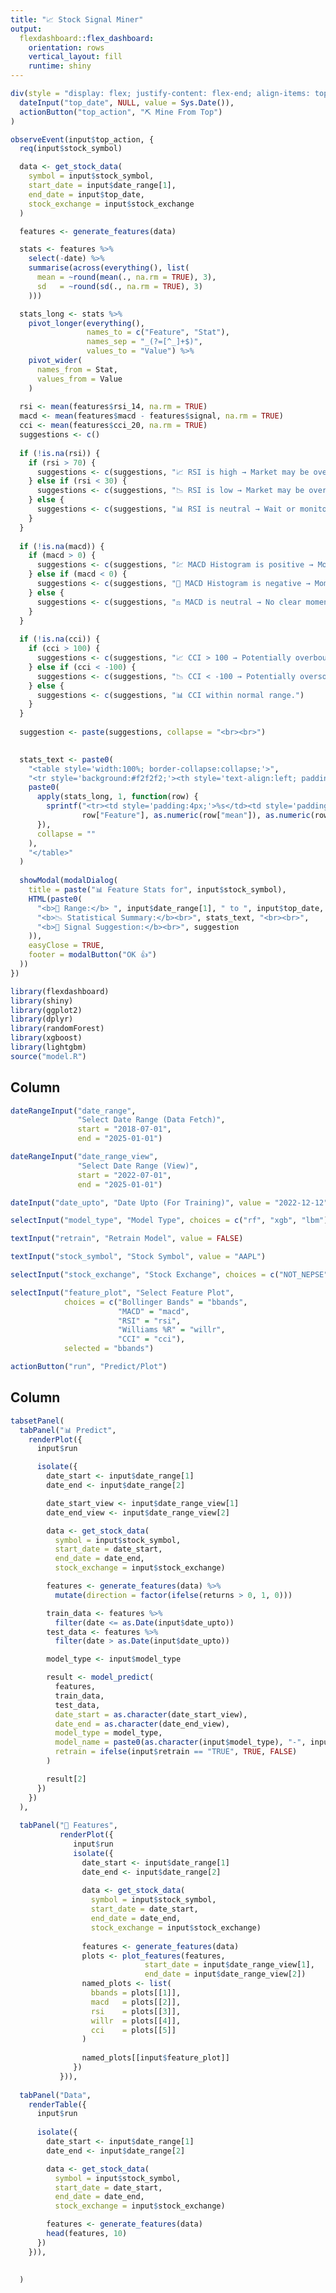 ```yaml
---
title: "📈 Stock Signal Miner"
output: 
  flexdashboard::flex_dashboard:
    orientation: rows
    vertical_layout: fill
    runtime: shiny
---
```


```r
div(style = "display: flex; justify-content: flex-end; align-items: top; gap: 10px; margin-bottom: 10px;",
  dateInput("top_date", NULL, value = Sys.Date()),
  actionButton("top_action", "⛏️ Mine From Top")
)
```

```r
observeEvent(input$top_action, {
  req(input$stock_symbol)

  data <- get_stock_data(
    symbol = input$stock_symbol,
    start_date = input$date_range[1],
    end_date = input$top_date,
    stock_exchange = input$stock_exchange
  )

  features <- generate_features(data)

  stats <- features %>%
    select(-date) %>%
    summarise(across(everything(), list(
      mean = ~round(mean(., na.rm = TRUE), 3),
      sd   = ~round(sd(., na.rm = TRUE), 3)
    )))

  stats_long <- stats %>%
    pivot_longer(everything(),
                 names_to = c("Feature", "Stat"),
                 names_sep = "_(?=[^_]+$)",
                 values_to = "Value") %>% 
    pivot_wider(
      names_from = Stat,
      values_from = Value
    )
  
  rsi <- mean(features$rsi_14, na.rm = TRUE)
  macd <- mean(features$macd - features$signal, na.rm = TRUE)  
  cci <- mean(features$cci_20, na.rm = TRUE)
  suggestions <- c()
  
  if (!is.na(rsi)) {
    if (rsi > 70) {
      suggestions <- c(suggestions, "📈 RSI is high → Market may be overbought → Consider selling or holding.")
    } else if (rsi < 30) {
      suggestions <- c(suggestions, "📉 RSI is low → Market may be oversold → Could be a buying signal.")
    } else {
      suggestions <- c(suggestions, "📊 RSI is neutral → Wait or monitor closely.")
    }
  }
  
  if (!is.na(macd)) {
    if (macd > 0) {
      suggestions <- c(suggestions, "💹 MACD Histogram is positive → Momentum is up.")
    } else if (macd < 0) {
      suggestions <- c(suggestions, "🔻 MACD Histogram is negative → Momentum is down.")
    } else {
      suggestions <- c(suggestions, "⚖️ MACD is neutral → No clear momentum.")
    }
  }
  
  if (!is.na(cci)) {
    if (cci > 100) {
      suggestions <- c(suggestions, "📈 CCI > 100 → Potentially overbought.")
    } else if (cci < -100) {
      suggestions <- c(suggestions, "📉 CCI < -100 → Potentially oversold.")
    } else {
      suggestions <- c(suggestions, "📊 CCI within normal range.")
    }
  }
  
  suggestion <- paste(suggestions, collapse = "<br><br>")

  
  stats_text <- paste0(
    "<table style='width:100%; border-collapse:collapse;'>",
    "<tr style='background:#f2f2f2;'><th style='text-align:left; padding:4px;'>📌 Feature</th><th style='text-align:right; padding:4px;'>Mean</th><th style='text-align:right; padding:4px;'>SD</th></tr>",
    paste0(
      apply(stats_long, 1, function(row) {
        sprintf("<tr><td style='padding:4px;'>%s</td><td style='padding:4px; text-align:right;'>%.3f</td><td style='padding:4px; text-align:right;'>%.3f</td></tr>",
                row["Feature"], as.numeric(row["mean"]), as.numeric(row["sd"]))
      }),
      collapse = ""
    ),
    "</table>"
  )
  
  showModal(modalDialog(
    title = paste("📊 Feature Stats for", input$stock_symbol),
    HTML(paste0(
      "<b>📅 Range:</b> ", input$date_range[1], " to ", input$top_date, "<br><br>",
      "<b>📉 Statistical Summary:</b><br>", stats_text, "<br><br>",
      "<b>🧠 Signal Suggestion:</b><br>", suggestion
    )),
    easyClose = TRUE,
    footer = modalButton("OK 👍")
  ))
})

```

```r
library(flexdashboard)
library(shiny)
library(ggplot2)
library(dplyr)
library(randomForest)
library(xgboost)
library(lightgbm)
source("model.R")  
```

Column {.sidebar}
---------------------------------------------------------------------

``` r

dateRangeInput("date_range",
               "Select Date Range (Data Fetch)",
               start = "2018-07-01",
               end = "2025-01-01")

dateRangeInput("date_range_view",
               "Select Date Range (View)",
               start = "2022-07-01",
               end = "2025-01-01")

dateInput("date_upto", "Date Upto (For Training)", value = "2022-12-12")

selectInput("model_type", "Model Type", choices = c("rf", "xgb", "lbm"))

textInput("retrain", "Retrain Model", value = FALSE)

textInput("stock_symbol", "Stock Symbol", value = "AAPL")

selectInput("stock_exchange", "Stock Exchange", choices = c("NOT_NEPSE", "NEPSE"))

selectInput("feature_plot", "Select Feature Plot",
            choices = c("Bollinger Bands" = "bbands",
                        "MACD" = "macd",
                        "RSI" = "rsi",
                        "Williams %R" = "willr",
                        "CCI" = "cci"),
            selected = "bbands")

actionButton("run", "Predict/Plot")

```

Column {.tabset .tabset-fade}
---------------------------------------------------------------------
```r
tabsetPanel(
  tabPanel("📊 Predict", 
    renderPlot({
      input$run   

      isolate({
        date_start <- input$date_range[1]
        date_end <- input$date_range[2]

        date_start_view <- input$date_range_view[1]
        date_end_view <- input$date_range_view[2]

        data <- get_stock_data(
          symbol = input$stock_symbol,
          start_date = date_start,
          end_date = date_end,
          stock_exchange = input$stock_exchange)

        features <- generate_features(data) %>% 
          mutate(direction = factor(ifelse(returns > 0, 1, 0)))

        train_data <- features %>% 
          filter(date <= as.Date(input$date_upto))
        test_data <- features %>% 
          filter(date > as.Date(input$date_upto))

        model_type <- input$model_type

        result <- model_predict(
          features,
          train_data,
          test_data,
          date_start = as.character(date_start_view),
          date_end = as.character(date_end_view),
          model_type = model_type,
          model_name = paste0(as.character(input$model_type), "-", input$stock_symbol),
          retrain = ifelse(input$retrain == "TRUE", TRUE, FALSE)
        )

        result[2]
      })
    })
  ),
  
  tabPanel("🧮 Features",
           renderPlot({
              input$run   
              isolate({
                date_start <- input$date_range[1]
                date_end <- input$date_range[2]
        
                data <- get_stock_data(
                  symbol = input$stock_symbol,
                  start_date = date_start,
                  end_date = date_end,
                  stock_exchange = input$stock_exchange)
        
                features <- generate_features(data)
                plots <- plot_features(features,
                              start_date = input$date_range_view[1],
                              end_date = input$date_range_view[2])
                named_plots <- list(
                  bbands = plots[[1]],
                  macd   = plots[[2]],
                  rsi    = plots[[3]],
                  willr  = plots[[4]],
                  cci    = plots[[5]]
                )
                
                named_plots[[input$feature_plot]]
              })
           })),
  
  tabPanel("Data",
    renderTable({
      input$run
      
      isolate({
        date_start <- input$date_range[1]
        date_end <- input$date_range[2]

        data <- get_stock_data(
          symbol = input$stock_symbol,
          start_date = date_start,
          end_date = date_end,
          stock_exchange = input$stock_exchange)

        features <- generate_features(data)
        head(features, 10)
      })
    })),
  
  
  )
```

